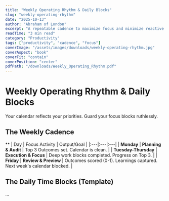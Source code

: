 ```yaml
---
title: "Weekly Operating Rhythm & Daily Blocks"
slug: "weekly-operating-rhythm"
date: "2025-10-13"
author: "Abraham of London"
excerpt: "A repeatable cadence to maximize focus and minimize reactive work."
readTime: "3 min read"
category: "Productivity"
tags: ["productivity", "cadence", "focus"]
coverImage: "/assets/images/downloads/weekly-operating-rhythm.jpg"
coverAspect: "book"
coverFit: "contain"
coverPosition: "center"
pdfPath: "/downloads/Weekly_Operating_Rhythm.pdf"
---
```


# Weekly Operating Rhythm & Daily Blocks

<PullLine subtle>Your calendar reflects your priorities. Guard your focus blocks ruthlessly.</PullLine>

## The Weekly Cadence
**
| Day | Focus Activity | Output/Goal |
|:---|:---|:---|
| **Monday** | **Planning & Audit** | Top 3 Outcomes set. Calendar is clean. |
| **Tuesday-Thursday** | **Execution & Focus** | Deep work blocks completed. Progress on Top 3. |
| **Friday** | **Review & Preview** | Outcomes scored (0-1). Learnings captured. Next week's calendar blocked. |

<Rule />

## The Daily Time Blocks (Template)
...